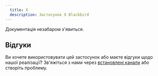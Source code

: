 ```yaml
---
  title: X
  description: Застосунок X Blackbird
---
```


<LinkCard title="View on Github" target="_blank" href="https://github.com/bb-io/Twitter" icon="github" />

Документація незабаром з'явиться.

## Відгуки

Ви хочете використовувати цей застосунок або маєте відгуки щодо нашої реалізації? Зв'яжіться з нами через [встановлені канали](https://www.blackbird.io/) або створіть проблему.
